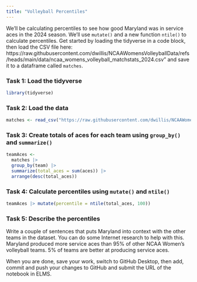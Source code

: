 ```yaml
---
title: "Volleyball Percentiles"
---
```


We'll be calculating percentiles to see how good Maryland was in service aces in the 2024 season. We'll use `mutate()` and a new function `ntile()` to calculate percentiles. Get started by loading the tidyverse in a code block, then load the CSV file here: https://raw.githubusercontent.com/dwillis/NCAAWomensVolleyballData/refs/heads/main/data/ncaa_womens_volleyball_matchstats_2024.csv" and save it to a dataframe called `matches`.

### Task 1: Load the tidyverse
```r
library(tidyverse)
```


### Task 2: Load the data
```r
matches <- read_csv("https://raw.githubusercontent.com/dwillis/NCAAWomensVolleyballData/refs/heads/main/data/ncaa_womens_volleyball_matchstats_2024.csv")
```


### Task 3: Create totals of aces for each team using `group_by()` and `summarize()`
```r
teamAces <- 
  matches |> 
  group_by(team) |> 
  summarize(total_aces = sum(aces)) |> 
  arrange(desc(total_aces))
```


### Task 4: Calculate percentiles using `mutate()` and `ntile()`
```r
teamAces |> mutate(percentile = ntile(total_aces, 100))
```



### Task 5: Describe the percentiles

Write a couple of sentences that puts Maryland into context with the other teams in the dataset. You can do some Internet research to help with this.
Maryland produced more service aces than 95% of other NCAA Women's volleyball teams. 5% of teams are better at producing service aces.


When you are done, save your work, switch to GitHub Desktop, then add, commit and push your changes to GitHub and submit the URL of the notebook in ELMS.
